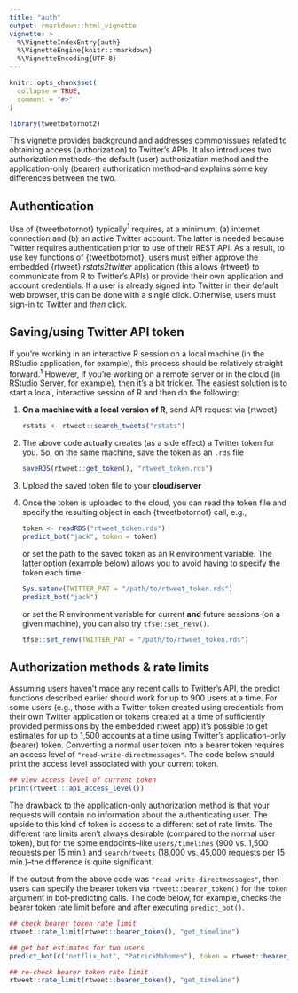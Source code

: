 ```yaml
---
title: "auth"
output: rmarkdown::html_vignette
vignette: >
  %\VignetteIndexEntry{auth}
  %\VignetteEngine{knitr::rmarkdown}
  %\VignetteEncoding{UTF-8}
---
```


```r
knitr::opts_chunk$set(
  collapse = TRUE,
  comment = "#>"
)
```

```r
library(tweetbotornot2)
```

This vignette provides background and addresses commonissues related to 
obtaining access (authorization) to Twitter's APIs. It also introduces two
authorization methods–the default (user) authorization method and the
application-only (bearer) authorization method–and explains some key differences
between the two.

## Authentication

Use of {tweetbotornot} typically<sup>1</sup> requires, at a minimum, (a) internet 
connection and (b) an active Twitter account. The latter is needed because 
Twitter requires authentication prior to use of their REST API. As a result, to
use key functions of {tweetbotornot}, users must either approve the embedded 
{rtweet} *rstats2twitter* application (this allows {rtweet} to communicate from 
R to Twitter's APIs) or provide their own application and account credentials. 
If a user is already signed into Twitter in their default web browser, this can
be done with a single click. Otherwise, users must sign-in to Twitter and 
*then* click.

## Saving/using Twitter API token

If you're working in an interactive R session on a local machine (in the RStudio 
application, for example), this process should be relatively straight forward.<sup>1</sup>
However, if you're working on a remote server or in the cloud (in RStudio Server,
for example), then it's a bit trickier. The easiest solution is to start a local, 
interactive session of R and then do the following:

1. **On a machine with a local version of R**, send API request via {rtweet}
   ```r
   rstats <- rtweet::search_tweets("rstats")
   ```
1. The above code actually creates (as a side effect) a Twitter token for you. So, on the same machine, save the token as an `.rds` file
   ```r
   saveRDS(rtweet::get_token(), "rtweet_token.rds")
   ```
1. Upload the saved token file to your **cloud/server**
1. Once the token is uploaded to the cloud, you can read the token file and 
specify the resulting object in each {tweetbotornot} call, e.g.,
   ```r
   token <- readRDS("rtweet_token.rds")
   predict_bot("jack", token = token)
   ```
   or set the path to the saved token as an R environment variable. The latter 
   option (example below) allows you to avoid having to specify the token each time.
   ```r
   Sys.setenv(TWITTER_PAT = "/path/to/rtweet_token.rds")
   predict_bot("jack")
   ```
   or set the R environment variable for current **and** future sessions (on a
   given machine), you can also try `tfse::set_renv()`.
   ```r
   tfse::set_renv(TWITTER_PAT = "/path/to/rtweet_token.rds")
   ```

## Authorization methods & rate limits

Assuming users haven't made any recent calls to Twitter's API, the predict functions
described earlier should work for up to 900 users at a time. For some users (e.g., those with a Twitter 
token created using credentials from their own Twitter application or tokens 
created at a time of sufficiently provided permissions by the embedded rtweet app)
it's possible to get estimates for up to 1,500 accounts at a time using Twitter's
application-only (bearer) token. Converting a normal user token into a bearer 
token requires an access level of `"read-write-directmessages"`. The code below 
should print the access level associated with your current token.

```r
## view access level of current token
print(rtweet:::api_access_level())
```

The drawback to the application-only authorization method is that your requests
will contain no information about the authenticating user. The upside to this
kind of token is access to a different set of rate limits. The different rate 
limits aren't always desirable (compared to the normal user token), but for the
some endpoints–like `users/timelines` (900 vs. 1,500 requests per 15 min.) and
`search/tweets` (18,000 vs. 45,000 requests per 15 min.)–the difference is quite 
significant.

If the output from the above code was `"read-write-directmessages"`, then users
can specify the bearer token via `rtweet::bearer_token()` for the `token` argument
in bot-predicting calls. The code below, for example, checks the bearer token rate
limit before and after executing `predict_bot()`.

```r
## check bearer token rate limit
rtweet::rate_limit(rtweet::bearer_token(), "get_timeline")

## get bot estimates for two users
predict_bot(c("netflix_bot", "PatrickMahomes"), token = rtweet::bearer_token())

## re-check bearer token rate limit
rtweet::rate_limit(rtweet::bearer_token(), "get_timeline")
```
